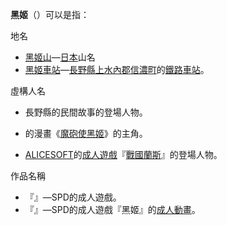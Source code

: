 '''黑姬'''（{{jp|j=黒姫|hg=くろひめ|rm=Kurohime|lead=yes}}）可以是指：
;地名
*[[黑姬山|黑姬山]]—[[日本|日本]]山名
*[[黑姬車站|黑姬車站]]—[[長野縣|長野縣]][[上水內郡|上水內郡]][[信濃町|信濃町]]的[[鐵路車站|鐵路車站]]。

;虛構人名
*長野縣的民間故事{{tsl|ja|黒姫伝説|黑姬傳說}}的登場人物。
*{{tsl|ja|片倉政憲}}的漫畫《[[魔砲使黑姬|魔砲使黑姬]]》的主角。
*[[ALICESOFT|ALICESOFT]]的[[日本成人遊戲|成人遊戲]]『[[戰國蘭斯|戰國蘭斯]]』的登場人物。

;作品名稱
*『{{tsl|ja|黒姫 (ゲーム)|黑姬 (遊戲)}}』—SPD的成人遊戲。
*『{{tsl|ja|黒姫 -桎梏の館-|黑姬 -桎梏之館-}}』—SPD的成人遊戲『黑姬』的[[成人動畫|成人動畫]]。

{{disambig|Cat=二字日本相關消歧義}}